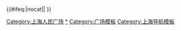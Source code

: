 {{Navbox
|listclass=hlist
|name = 上海人民广场
|title = [[人民广场 (上海)|上海人民广场]]
|bodyclass = hlist
 
|group1 = 周边建筑
|list1 =
{{Navbox |child
|group1 = [[人民大道 (上海)|人民大道]]
|list1 = 
*[[上海大剧院]]
*[[人民大厦 (上海)|人民大厦]]
**[[中国共产党上海市委员会|市委]]
**[[上海市人民代表大会常务委员会|市人大常委会]]
**[[上海市人民政府|市政府]]
*[[上海城市规划展示馆]]
|list2 = 
*[[市政大厦 (上海)]]
*[[上海博物馆]]
*<del>[[上海美术馆]]</del>→[[上海市历史博物馆]]
*[[上海音乐厅]]
*[[上海市第一百货商店]]
*[[大上海电影院]]
*[[国际饭店]]
*[[上海体育大厦]]
*[[华安大楼|金门大酒店]]
*[[上海新世界丽笙大酒店]]
*[[新世界 (上海)|新世界城]]
*[[上海来福士广场|来福士广场]]
*[[上海世茂国际广场|世茂国际广场]]
*[[上海人民公园|人民公园]]
*[[上海明天广场JW万豪酒店|明天广场JW万豪酒店]]
*[[逸夫舞台]]
*[[慕尔堂|沐恩堂]]
*[[和平影都]]
*[[上海市格致中学|格致中学]]
*[[大光明电影院 (上海)|大光明电影院]]
}}
 
|group2 = 交通
|list2 = 
* [[人民广场站 (上海市)|人民广场站]]
** [[上海轨道交通1号线|1号线]]
** [[上海轨道交通2号线|2号线]]
** [[上海轨道交通8号线|8号线]]
* 周边道路
** [[人民大道 (上海)|人民大道]]
** [[南京东路 (上海市)|南京东路]]
** [[南京西路 (上海市)|南京西路]]
** [[西藏中路]]
** [[九江路 (上海)|九江路]]
** [[汉口路 (上海)|汉口路]]
** [[福州路 (上海)|福州路]]
** [[广东路 (上海)|广东路]]
** [[北海路 (上海)|北海路]]
** [[上海延安高架路|延安高架路]]
 
|group4 = 其他
|list4 =
* [[人民广场历史文化风貌区]]
* [[人民广场上海公路零公里标志]]
* <del>[[上海跑马厅]]</del>
* <del>[[人民广场街道 (上海市)|人民广场街道]]</del>
}}{{#ifeq:{{{1}}}|nocat||
[[Category:上海人民广场]]
}}<noinclude>
 
[[Category:上海人民广场|*]]
[[Category:广场模板]]
[[Category:上海导航模板]]
</noinclude>